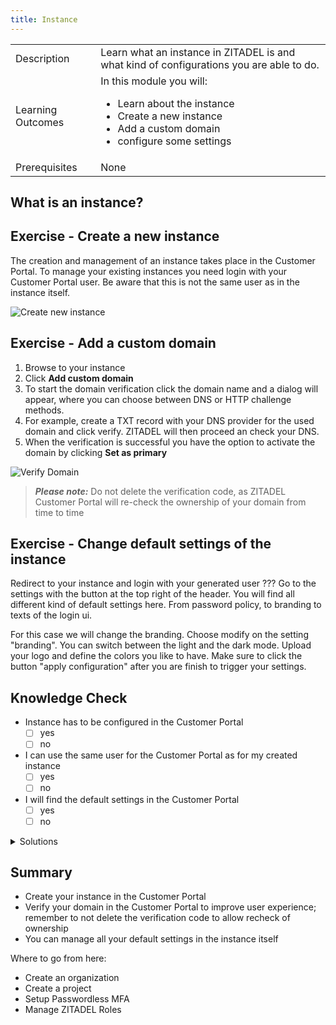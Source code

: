 ```yaml
---
title: Instance
---
```



| | |
| --- | --- |
| Description | Learn what an instance in ZITADEL is and what kind of configurations you are able to do. |
| Learning Outcomes | In this module you will: <ul><li>Learn about the instance</li><li>Create a new instance</li><li>Add a custom domain</li><li>configure some settings</li></ul> |
|Prerequisites|None|

## What is an instance?


<InstanceDescription name="InstanceDescription" />

## Exercise - Create a new instance

The creation and management of an instance takes place in the Customer Portal.
To manage your existing instances you need login with your Customer Portal user. Be aware that this is not the same user as in the instance itself.

![Create new instance](/img/console_org_register.png)

## Exercise - Add a custom domain

1. Browse to your instance
2. Click **Add custom domain**
3. To start the domain verification click the domain name and a dialog will appear, where you can choose between DNS or HTTP challenge methods.
4. For example, create a TXT record with your DNS provider for the used domain and click verify. ZITADEL will then proceed an check your DNS.
5. When the verification is successful you have the option to activate the domain by clicking **Set as primary**

![Verify Domain](/img/console_verify_domain.gif)

> **_Please note:_** Do not delete the verification code, as ZITADEL Customer Portal will re-check the ownership of your domain from time to time

## Exercise - Change default settings of the instance

Redirect to your instance and login with your generated user ???
Go to the settings with the button at the top right of the header.
You will find all different kind of default settings here.
From password policy, to branding to texts of the login ui.

For this case we will change the branding.
Choose modify on the setting "branding".
You can switch between the light and the dark mode. Upload your logo and define the colors you like to have.
Make sure to click the button "apply configuration" after you are finish to trigger your settings.

## Knowledge Check

* Instance has to be configured in the Customer Portal
    - [ ] yes
    - [ ] no
* I can use the same user for the Customer Portal as for my created instance
    - [ ] yes
    - [ ] no
* I will find the default settings in the Customer Portal
    - [ ] yes
    - [ ] no

<details>
    <summary>
        Solutions
    </summary>

* Users exist only within projects or clients
    - [x] yes
    - [ ] no
* I can use the same user for the Customer Portal as for my created instance
    - [ ] yes
    - [x] no (Due to separation of concern you will not be able to use the same user for both)
* I will find the default settings in the Customer Portal
    - [ ] yes
    - [x] no (The default settings are after login to you instance on the settings page)

</details>

## Summary

* Create your instance in the Customer Portal
* Verify your domain in the Customer Portal to improve user experience; remember to not delete the verification code to allow recheck of ownership
* You can manage all your default settings in the instance itself

Where to go from here:

* Create an organization
* Create a project
* Setup Passwordless MFA
* Manage ZITADEL Roles
